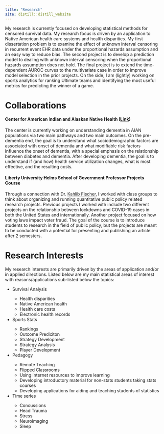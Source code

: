 ---
title: "Research"
site: distill::distill_website
---



<p class="researchIntro">
My research is currently focused on developing statistical methods for censored survival data.  My research focus is driven by an application to Native American health care systems and health disparities.  My first dissertation problem is to examine the effect of unknown interval censoring in recurrent event EHR data under the proportional hazards assumption and an easy way to reduce bias.  The second project is to develop a prediction model to dealing with unknown interval censoring when the proportional hazards assumption does not hold.  The final project is to extend the time-dependent AUROC curves to the multivariate case in order to improve model selection in the prior projects.  On the side, I am (lightly) working on sports analytics for ranking Ultimate teams and identifying the most useful metrics for predicting the winner of a game.
</p>

<div class="collab">
  <h1>Collaborations</h1>
  
  <h4>Center for American Indian and Alaskan Native Health (<a href="https://coloradosph.cuanschutz.edu/research-and-practice/centers-programs/caianh">Link</a>)</h4>
  
The center is currently working on understanding dementia in AIAN populations via two main pathways and two main outcomes.  On the pre-dementia end, the goal is to understand what sociodemographic factors are associated with onset of dementia and what modifiable risk factors influence the onset of dementia, with a special emphasis on the relationship between diabetes and dementia.  After developing dementia, the goal is to understand if (and how) health service utilization changes, what is most effective, and the resulting costs.
  
  <h4>Liberty University Helms School of Government Professor Projects Course</h4>
  
Through a connection with Dr. <a href="https://www.liberty.edu/government/faculty/kahlib-fischer/">Kahlib Fischer</a>, I worked with class groups to think about organizing and running quantitative public policy related research projects.  Previous projects I worked with include two different projects on the relationship between lockdowns and COVID-19 cases in both the United States and internationally.   Another project focused on how voting laws impact voter fraud.  The goal of the course is to introduce students to research in the field of public policy, but the projects are meant to be conducted with a potential for presenting and publishing an article after 2 semesters.
</div>


<div class="resInterests">
  <h1>
Research Interests
  </h1>
  <p>
My research interests are primarily driven by the areas of application and/or in applied directions.  Listed below are my main statistical areas of interest with reasons/applications sub-listed below the topics:
<ul>
  <li>Survival Analysis</li>
    <ul>
    <li>Health disparities</li>
    <li>Native American health</li>
    <li>Health care costs</li>
    <li>Electronic health records</li>
  </ul>
  <li>Sports Stats</li>
    <ul>
    <li>Rankings</li>
    <li>Outcome Prediciton</li>
    <li>Strategy Development</li>
    <li>Strategy Analysis</li>
    <li>Player Development</li>
  </ul>
  <li>Pedagogy</li>
    <ul>
      <li>Remote Teaching</li>
      <li>Flipped Classrooms</li>
      <li>Using internet resources to improve learning</li>
      <li>Developing introductory material for non-stats students taking stats courses</li>
      <li>Developing applications for aiding and teaching students of statistics</li>
  </ul>
  <li>Time series</li>
    <ul>
      <li>Concussions</li>
      <li>Head Trauma</li>
      <li>Stress</li>
      <li>Neuroimaging</li>
      <li>Sleep</li>
  </ul>
</ul>
</p>
</div>

